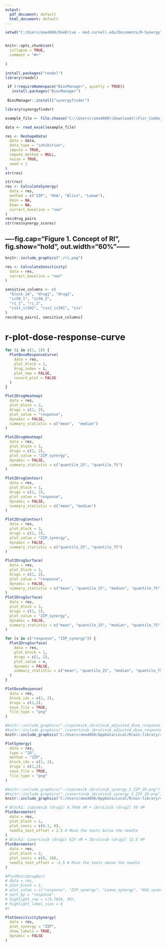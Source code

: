 ```yaml
---
output:
  pdf_document: default
  html_document: default
---
```


```r
setwd("C:/Users/oma4008/OneDrive - med.cornell.edu/Documents/R-Synergy")


knitr::opts_chunk$set(
  collapse = TRUE,
  comment = "#>"
  
)
```

```r
install.packages("readxl")
library(readxl)

 if (!requireNamespace("BiocManager", quietly = TRUE))
   install.packages("BiocManager")
 
 BiocManager::install("synergyfinder")
```

```r
library(synergyfinder)

example_file <- file.choose("C:\\Users\\oma4008\\Downloads\\Flor_Combo_Gefitinib.Plate1.061423.xlsx")

data <- read_excel(example_file)

```

```r
res <- ReshapeData(
  data = data,
  data_type = "inhibition",
  impute = TRUE,
  impute_method = NULL,
  noise = TRUE,
  seed = 1
)
str(res)
```

```r
str(res)
res <- CalculateSynergy(
  data = res,
  method = c("ZIP", "HSA", "Bliss", "Loewe"),
  Emin = NA,
  Emax = NA,
  correct_baseline = "non"
)
res$drug_pairs
str(res$synergy_scores)

```

## ----fig.cap="Figure 1. Concept of RI", fig.show="hold", out.width="60%"------

```r
knitr::include_graphics("./ri.png")

```

```r
res <- CalculateSensitivity(
  data = res,
  correct_baseline = "non"
)
```

```r
sensitive_columns <- c(
  "block_id", "drug1", "drug2",
  "ic50_1", "ic50_2",
  "ri_1", "ri_2",
  "css1_ic502", "css2_ic501", "css"
)
res$drug_pairs[, sensitive_columns]
```

# r-plot-dose-response-curve

```r
for (i in c(1, 2)) {
  PlotDoseResponseCurve(
    data = res,
    plot_block = 1,
    drug_index = i,
    plot_new = FALSE,
    record_plot = FALSE
  )
}
```

```r
Plot2DrugHeatmap(
  data = res,
  plot_block = 2,
  drugs = c(1, 2),
  plot_value = "response",
  dynamic = FALSE,
  summary_statistic = c("mean",  "median")
)
```

```r
Plot2DrugHeatmap(
  data = res,
  plot_block = 1,
  drugs = c(1, 2),
  plot_value = "ZIP_synergy",
  dynamic = FALSE,
  summary_statistic = c("quantile_25", "quantile_75")
)
```

```r
Plot2DrugContour(
  data = res,
  plot_block = 1,
  drugs = c(1, 2),
  plot_value = "response",
  dynamic = FALSE,
  summary_statistic = c("mean", "median")
)
```

```r
Plot2DrugContour(
  data = res,
  plot_block = 1,
  drugs = c(1, 2),
  plot_value = "ZIP_synergy",
  dynamic = FALSE,
  summary_statistic = c("quantile_25", "quantile_75")
)
```

```r
Plot2DrugSurface(
  data = res,
  plot_block = 1,
  drugs = c(1, 2),
  plot_value = "response",
  dynamic = FALSE,
  summary_statistic = c("mean", "quantile_25", "median", "quantile_75")
)
Plot2DrugSurface(
  data = res,
  plot_block = 1,
  drugs = c(1, 2),
  plot_value = "ZIP_synergy",
  dynamic = FALSE,
  summary_statistic = c("mean", "quantile_25", "median", "quantile_75")
)
```

```r
for (v in c("response", "ZIP_synergy")) {
  Plot2DrugSurface(
    data = res,
    plot_block = 1,
    drugs = c(1, 2),
    plot_value = v,
    dynamic = FALSE,
    summary_statistic = c("mean", "quantile_25", "median", "quantile_75")
  )
}
```

```r
PlotDoseResponse(
  data = res,
  block_ids = c(1, 2),
  drugs = c(1,2),
  save_file = TRUE,
  file_type = "png"
)
```

```r
#knitr::include_graphics("./ispinesib_ibrutinib_adjusted_dose_response_block_1.png")
#knitr::include_graphics("./canertinib_ibrutinib_adjusted_dose_response_block_2.png")
knitr::include_graphics("C:/Users/oma4008/AppData/Local/R/win-library/4.3/knitr")
```

```r
PlotSynergy(
  data = res,
  type = "2D",
  method = "ZIP",
  block_ids = c(1, 2),
  drugs = c(1,2),
  save_file = TRUE,
  file_type = "png"
)
```

```r
#knitr::include_graphics("./ispinesib_ibrutinib_synergy_1_ZIP_2D.png")
#knitr::include_graphics("./canertinib_ibrutinib_synergy_2_ZIP_2D.png")
knitr::include_graphics("C:/Users/oma4008/AppData/Local/R/win-library/4.3/knitr")
```

```r
# Block1: ispinesib (drug1) 9.7656 nM + ibrutinib (drug2) 50 nM
PlotBarometer(
  data = res,
  plot_block = 1,
  plot_concs = c(0.1, 0),
  needle_text_offset = 2.5 # Move the texts below the needle
)
# Block2: Canertinib (drug1) 625 nM + Ibrutinib (drug2) 12.5 nM
PlotBarometer(
  data = res,
  plot_block = 2,
  plot_concs = c(0, 10),
  needle_text_offset = -2.5 # Move the texts above the needle
)
```

```r
#PlotMultiDrugBar(
# data = res,
# plot_block = 1,
# plot_value = c("response", "ZIP_synergy", "Loewe_synergy", "HSA_synergy", "Bliss_synergy"),
# sort_by = "response",
# highlight_row = c(9.7656, 50),
# highlight_label_size = 8
#)
```

```r
PlotSensitivitySynergy(
  data = res,
  plot_synergy = "ZIP",
  show_labels = TRUE,
  dynamic = FALSE
)
```
